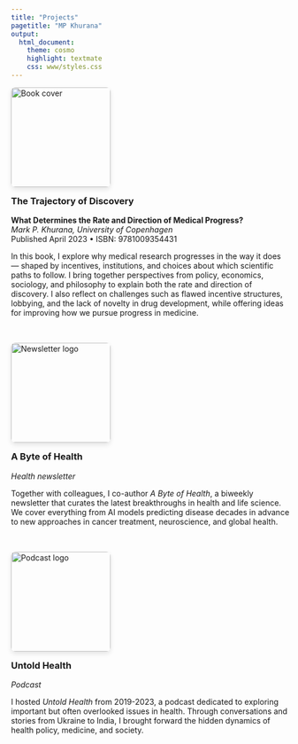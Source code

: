 ```yaml
---
title: "Projects"
pagetitle: "MP Khurana"
output:
  html_document:
    theme: cosmo
    highlight: textmate
    css: www/styles.css
---
```


<div class="project"> <a href="https://www.cambridge.org/tz/universitypress/subjects/medicine/medicine-general-interest/trajectory-discovery-what-determines-rate-and-direction-medical-progress?format=PB&isbn=9781009354431" target="_blank"> <img src="www/book.png" class="project-img" alt="Book cover"> </a> <div class="project-text"> <h3>The Trajectory of Discovery</h3> <p><strong>What Determines the Rate and Direction of Medical Progress?</strong><br> <em>Mark P. Khurana, University of Copenhagen</em><br> Published April 2023 • ISBN: 9781009354431</p> <p>In this book, I explore why medical research progresses in the way it does — shaped by incentives, institutions, and choices about which scientific paths to follow. I bring together perspectives from policy, economics, sociology, and philosophy to explain both the rate and direction of discovery. I also reflect on challenges such as flawed incentive structures, lobbying, and the lack of novelty in drug development, while offering ideas for improving how we pursue progress in medicine.</p> </div> </div>

<div class="project"> <a href="https://byteofhealth.substack.com/" target="_blank"> <img src="www/newsletter.png" class="project-img" alt="Newsletter logo"> </a> <div class="project-text"> <h3>A Byte of Health</h3> <p><em>Health newsletter</em></p> <p>Together with colleagues, I co-author <em>A Byte of Health</em>, a biweekly newsletter that curates the latest breakthroughs in health and life science. We cover everything from AI models predicting disease decades in advance to new approaches in cancer treatment, neuroscience, and global health.</p> </div> </div>

<div class="project"> <a href="https://open.spotify.com/show/4FAQACDAnvyAFlmSzJav4u" target="_blank"> <img src="www/podcast.png" class="project-img" alt="Podcast logo"> </a> <div class="project-text"> <h3>Untold Health</h3> <p><em>Podcast</em></p> <p>I hosted <em>Untold Health</em> from 2019-2023, a podcast dedicated to exploring important but often overlooked issues in health. Through conversations and stories from Ukraine to India, I brought forward the hidden dynamics of health policy, medicine, and society.</p> </div> </div>

<style> .project { display: flex; align-items: flex-start; margin-bottom: 2rem; flex-wrap: wrap; } .project-img { width: 180px; height: auto; border-radius: 8px; margin-right: 20px; margin-bottom: 15px; box-shadow: 0 4px 8px rgba(0,0,0,0.1); } .project-text { max-width: 700px; } .project-text h3 { margin-top: 0; } </style>
